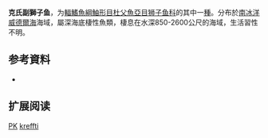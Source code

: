{{Speciesbox
| name = 克氏副獅子魚
| status = DD
| status_system = iucn3.1
| image = 
| genus = Paraliparis
| species = kreffti
| authority = [[Andriashev|Andriashev]],  1986
| synonyms = 
}}

'''克氏副獅子鱼'''，为[[輻鰭魚綱|輻鰭魚綱]][[鮋形目|鮋形目]][[杜父魚亞目|杜父魚亞目]][[狮子鱼科|狮子鱼科]]的其中一[[種|種]]。分布於[[南冰洋|南冰洋]][[威德爾海|威德爾海]]海域，屬深海底棲性魚類，棲息在水深850-2600公尺的海域，生活習性不明。

== 参考資料 ==
*{{FishBase_species|genus=Paraliparis|species=kreffti|year=2011|month=12}}

== 扩展阅读 ==
{{refbegin}}
{{wikispecies-inline|Paraliparis kreffti|克氏副獅子魚}}
{{refend}}
{{Taxonbar|from=Q2505310}}

[[Category:IUCN红色名录数据缺乏物种|PK]]
[[Category:副獅子魚屬|kreffti]]